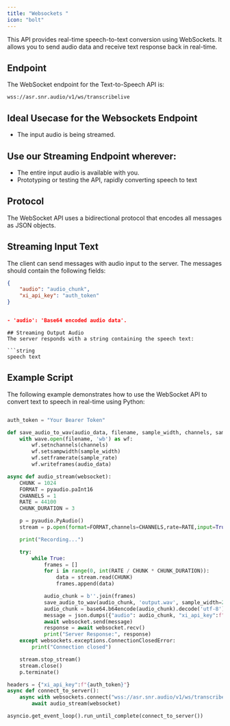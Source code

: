 ```yaml
---
title: "Websockets "
icon: "bolt"
---
```


This API provides real-time speech-to-text conversion using WebSockets. It allows you to send audio data and receive text response back in real-time.

## Endpoint

The WebSocket endpoint for the Text-to-Speech API is:

```
wss://asr.snr.audio/v1/ws/transcribelive
```

## Ideal Usecase for the Websockets Endpoint
- The input audio is being streamed.


## Use our Streaming Endpoint wherever:
- The entire input audio is available with you. 
- Prototyping or testing the API, rapidly converting speech to text


## Protocol

The WebSocket API uses a bidirectional protocol that encodes all messages as JSON objects.

## Streaming Input Text

The client can send messages with audio input to the server. The messages should contain the following fields:

```json
{
    "audio": "audio_chunk",
    "xi_api_key": "auth_token"
}


- 'audio': 'Base64 encoded audio data'.
```
```
## Streaming Output Audio
The server responds with a string containing the speech text:

```string
speech text
```

## Example Script

The following example demonstrates how to use the WebSocket API to convert text to speech in real-time using Python:

```python

auth_token = "Your Bearer Token"

def save_audio_to_wav(audio_data, filename, sample_width, channels, sample_rate):
    with wave.open(filename, 'wb') as wf:
        wf.setnchannels(channels)
        wf.setsampwidth(sample_width)
        wf.setframerate(sample_rate)
        wf.writeframes(audio_data)

async def audio_stream(websocket):
    CHUNK = 1024
    FORMAT = pyaudio.paInt16
    CHANNELS = 1
    RATE = 44100
    CHUNK_DURATION = 3

    p = pyaudio.PyAudio()
    stream = p.open(format=FORMAT,channels=CHANNELS,rate=RATE,input=True,frames_per_buffer=CHUNK)

    print("Recording...")

    try:
        while True:
            frames = []
            for i in range(0, int(RATE / CHUNK * CHUNK_DURATION)):
                data = stream.read(CHUNK)
                frames.append(data)

            audio_chunk = b''.join(frames)
            save_audio_to_wav(audio_chunk, 'output.wav', sample_width=2, channels=1, sample_rate=44100)
            audio_chunk = base64.b64encode(audio_chunk).decode('utf-8')
            message = json.dumps({"audio": audio_chunk, "xi_api_key":f"{auth_token}"})
            await websocket.send(message)
            response = await websocket.recv()
            print("Server Response:", response)
    except websockets.exceptions.ConnectionClosedError:
        print("Connection closed")

    stream.stop_stream()
    stream.close()
    p.terminate()

headers = {"xi_api_key":f"{auth_token}"}
async def connect_to_server():
    async with websockets.connect("wss://asr.snr.audio/v1/ws/transcribelive",extra_headers=headers) as websocket:
        await audio_stream(websocket)

asyncio.get_event_loop().run_until_complete(connect_to_server())
```
